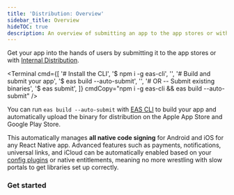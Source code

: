 ```yaml
---
title: 'Distribution: Overview'
sidebar_title: Overview
hideTOC: true
description: An overview of submitting an app to the app stores or with the internal distribution.
---
```




Get your app into the hands of users by submitting it to the app stores or with [Internal Distribution](/build/internal-distribution).

<Terminal
  cmd={[
    '# Install the CLI',
    '$ npm i -g eas-cli',
    '',
    '# Build and submit your app',
    '$ eas build --auto-submit',
    '',
    '# OR -- Submit existing binaries',
    '$ eas submit',
  ]}
  cmdCopy="npm i -g eas-cli && eas build --auto-submit"
/>

You can run `eas build --auto-submit` with [EAS CLI](/eas) to build your app and automatically upload the binary for distribution on the Apple App Store and Google Play Store.

This automatically manages **all native code signing** for Android and iOS for any React Native app. Advanced features such as payments, notifications, universal links, and iCloud can be automatically enabled based on your [config plugins](/config-plugins/introduction/) or native entitlements, meaning no more wrestling with slow portals to get libraries set up correctly.

### Get started

<BoxLink
  title="Submit to the Google Play Store"
  description="Learn how to submit an Android app to the Google Play Store."
  href="/submit/android"
  Icon={GoogleAppStoreIcon}
/>

<BoxLink
  title="Submit to the Apple App Store"
  description="Learn how to submit an iOS or an iPadOS app to the Apple App Store from any operating system."
  href="/submit/ios"
  Icon={AppleAppStoreIcon}
/>

<BoxLink
  title="Internal Distribution"
  description="Share your mobile app internally with testers using AdHoc builds."
  href="/build/internal-distribution"
  Icon={BookOpen02Icon}
/>

<BoxLink
  title="Publish websites"
  description="Export your website and upload to any web host."
  href="/distribution/publishing-websites"
  Icon={Earth02Icon}
/>

<BoxLink
  title="OTA updates"
  description="Send over-the-air updates to your users instantly."
  href="/eas-update/introduction"
  Icon={LayersTwo02Icon}
/>
